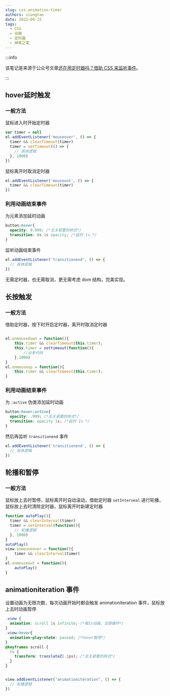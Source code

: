 ```yaml
---
slug: css-animation-timer
authors: xiongtao
date: 2022-09-15
tags:
  - CSS
  - 动画
  - 定时器
  - 神来之笔
---
```


:::info

该笔记是来源于公众号文章[还在用定时器吗？借助 CSS 来监听事件](https://mp.weixin.qq.com/s/N25KcGneKPgvBa8zBownlw)。

:::

## hover延时触发

### 一般方法

鼠标进入时开始定时器

```js
var timer = null
el.addEventListener('mouseover', () => {
  timer && clearTimeout(timer)
  timer = setTimeout(() => {
    // 具体逻辑
  }, 1000)
})
```

鼠标离开时取消定时器

```js
el.addEventListener('mouseout', () => {
  timer && clearTimeout(timer)
})
```

<!--truncate-->

### 利用动画结束事件

为元素添加延时动画

```css
button:hover{
  opacity: 0.999; /*无关紧要的样式*/
  transition: 0s 1s opacity; /*延时 1s */
}
```

监听动画结束事件

```js
el.addEventListener('transitionend', () => {
  // 具体逻辑
})
```

无需定时器，也无需取消，更无需考虑 dom 结构，完美实现。

## 长按触发

### 一般方法

借助定时器，按下时开启定时器，离开时取消定时器

```js

el.onmousedown = function(){
    this.timer && clearTimeout(this.timer);
    this.timer = settimeout(function(){
        //业务代码
    },1000)
}
el.onmouseup = function(){
    this.timer && clearTimeout(this.timer);
}
```

### 利用动画结束事件

为 `:active` 伪类添加延时动画

```css
button:hover:active{
  opacity: .999; /*无关紧要的样式*/
  transition: opacity 1s; /*延时 1s */
}
```

然后再监听 `transitionend` 事件

```js
el.addEventListener('transitionend', () => {
  // 具体逻辑
})
```

## 轮播和暂停

### 一般方法

鼠标放上去时暂停，鼠标离开时自动滚动，借助定时器 `setInterveal` 进行轮播，鼠标放上去时清除定时器，鼠标离开时新建定时器

```js
function autoPlay(){
  timer && clearInterval(timer)
  timer = setInterval(function(){
    // 轮播逻辑
  }, 1000)
}
autoPlay()
view.onmouseover = function(){
    timer && clearInterval(timer)
}
el.onmouseout = function(){
    autoPlay()
}
```

## animationiteration 事件

设置动画为无限次数，每次动画开始时都会触发 animationiteration 事件，鼠标放上去时动画暂停

```css
.view {
  animation: scroll 1s infinite; /*每1s动画，无限循环*/
}
.view:hover{
  animation-play-state: paused; /*hover暂停*/
}
@keyframes scroll {
  to {
    transform: translateZ(.1px); /*无关紧要的样式*/
  }
}
```

```js

view.addEventListener("animationiteration", () => {
  // 轮播逻辑
})
```







